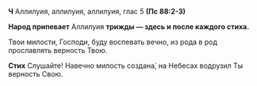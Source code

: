**Ч** Аллилуия, аллилуия, аллилуия, глас 5 **(Пс 88:2-3)**

**Народ припевает** Аллилуия **трижды — здесь и после каждого стиха.**

Твои милости, Господи, буду воспевать вечно, из pода в pод прославлять верность Твою.

**Стих** Слушайте! Навечно милость создана́, на Небесаx водрузил Ты верность Свою.
